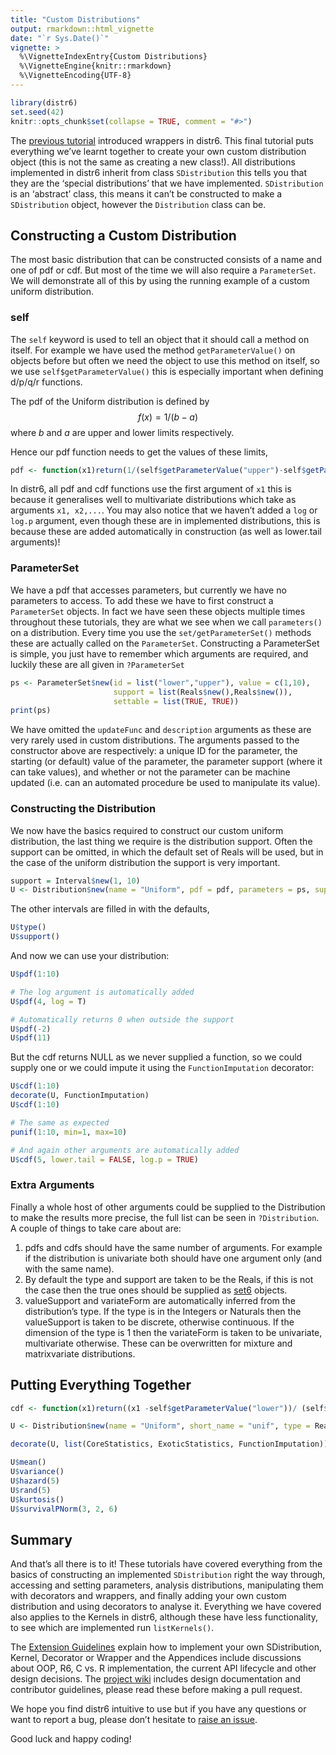 ```yaml
---
title: "Custom Distributions"
output: rmarkdown::html_vignette
date: "`r Sys.Date()`"
vignette: >
  %\VignetteIndexEntry{Custom Distributions}
  %\VignetteEngine{knitr::rmarkdown}
  %\VignetteEncoding{UTF-8}
---
```


```r
library(distr6)
set.seed(42)
knitr::opts_chunk$set(collapse = TRUE, comment = "#>")
```

The [previous tutorial](https://alan-turing-institute.github.io/distr6/articles/webs/wrappers.html) introduced wrappers in distr6. This final tutorial puts everything we've learnt together to create your own custom distribution object (this is not the same as creating a new class!). All distributions implemented in distr6 inherit from class `SDistribution` this tells you that they are the 'special distributions' that we have implemented. `SDistribution` is an 'abstract' class, this means it can't be constructed to make a `SDistribution` object, however the `Distribution` class can be.

## Constructing a Custom Distribution

The most basic distribution that can be constructed consists of a name and one of pdf or cdf. But most of the time we will also require a `ParameterSet`. We will demonstrate all of this by using the running example of a custom uniform distribution.

### self

The `self` keyword is used to tell an object that it should call a method on itself. For example we have used the method `getParameterValue()` on objects before but often we need the object to use this method on itself, so we use `self$getParameterValue()` this is especially important when defining d/p/q/r functions.

The pdf of the Uniform distribution is defined by
$$f(x) = 1/(b - a)$$
where $b$ and $a$ are upper and lower limits respectively.

Hence our pdf function needs to get the values of these limits,

```r
pdf <- function(x1)return(1/(self$getParameterValue("upper")-self$getParameterValue("lower")))
```

In distr6, all pdf and cdf functions use the first argument of `x1` this is because it generalises well to multivariate distributions which take as arguments `x1, x2,...`. You may also notice that we haven't added a `log` or `log.p` argument, even though these are in implemented distributions, this is because these are added automatically in construction (as well as lower.tail arguments)!

### ParameterSet

We have a pdf that accesses parameters, but currently we have no parameters to access. To add these we have to first construct a `ParameterSet` objects. In fact we have seen these objects multiple times throughout these tutorials, they are what we see when we call `parameters()` on a distribution. Every time you use the `set/getParameterSet()` methods these are actually called on the `ParameterSet`. Constructing a ParameterSet is simple, you just have to remember which arguments are required, and luckily these are all given in `?ParameterSet`

```r
ps <- ParameterSet$new(id = list("lower","upper"), value = c(1,10),
                       support = list(Reals$new(),Reals$new()),
                       settable = list(TRUE, TRUE))
print(ps)
```

We have omitted the `updateFunc` and `description` arguments as these are very rarely used in custom distributions. The arguments passed to the constructor above are respectively: a unique ID for the parameter, the starting (or default) value of the parameter, the parameter support (where it can take values), and whether or not the parameter can be machine updated (i.e. can an automated procedure be used to manipulate its value).

### Constructing the Distribution

We now have the basics required to construct our custom uniform distribution, the last thing we require is the distribution support. Often the support can be omitted, in which the default set of Reals will be used, but in the case of the uniform distribution the support is very important.

```r
support = Interval$new(1, 10)
U <- Distribution$new(name = "Uniform", pdf = pdf, parameters = ps, support = support)
```

The other intervals are filled in with the defaults,
```r
U$type()
U$support()
```

And now we can use your distribution:
```r
U$pdf(1:10)

# The log argument is automatically added
U$pdf(4, log = T)

# Automatically returns 0 when outside the support
U$pdf(-2)
U$pdf(11)
```

But the cdf returns NULL as we never supplied a function, so we could supply one or we could impute it using the `FunctionImputation` decorator:
```r
U$cdf(1:10)
decorate(U, FunctionImputation)
U$cdf(1:10)

# The same as expected
punif(1:10, min=1, max=10)

# And again other arguments are automatically added
U$cdf(5, lower.tail = FALSE, log.p = TRUE)
```

### Extra Arguments

Finally a whole host of other arguments could be supplied to the Distribution to make the results more precise, the full list can be seen in `?Distribution`. A couple of things to take care about are:

1. pdfs and cdfs should have the same number of arguments. For example if the distribution is univariate both should have one argument only (and with the same name).
2. By default the type and support are taken to be the Reals, if this is not the case then the true ones should be supplied as [set6](https://CRAN.R-project.org/package=set6) objects.
3. valueSupport and variateForm are automatically inferred from the distribution's type. If the type is in the Integers or Naturals then the valueSupport is taken to be discrete, otherwise continuous. If the dimension of the type is $1$ then the variateForm is taken to be univariate, multivariate otherwise. These can be overwritten for mixture and matrixvariate distributions.

## Putting Everything Together

```r
cdf <- function(x1)return((x1 -self$getParameterValue("lower"))/ (self$getParameterValue("upper")-self$getParameterValue("lower")))

U <- Distribution$new(name = "Uniform", short_name = "unif", type = Reals$new(), support = Interval$new(1, 10),  symmetric = TRUE, pdf = pdf, cdf = cdf, parameters = ps, description = "Custom uniform distribution")

decorate(U, list(CoreStatistics, ExoticStatistics, FunctionImputation))

U$mean()
U$variance()
U$hazard(5)
U$rand(5)
U$kurtosis()
U$survivalPNorm(3, 2, 6)
```


## Summary

And that's all there is to it! These tutorials have covered everything from the basics of constructing an implemented `SDistribution` right the way through, accessing and setting parameters, analysis distributions, manipulating them with decorators and wrappers, and finally adding your own custom distribution and using decorators to analyse it. Everything we have covered also applies to the Kernels in distr6, although these have less functionality, to see which are implemented run `listKernels()`.

The [Extension Guidelines](https://alan-turing-institute.github.io/distr6/articles/webs/preliminaries.html) explain how to implement your own SDistribution, Kernel, Decorator or Wrapper and the Appendices include discussions about OOP, R6, C vs. R implementation, the current API lifecycle and other design decisions. The [project wiki](https://github.com/alan-turing-institute/distr6/wiki) includes design documentation and contributor guidelines, please read these before making a pull request.

We hope you find distr6 intuitive to use but if you have any questions or want to report a bug, please don't hesitate to [raise an issue](https://github.com/alan-turing-institute/distr6/issues).

Good luck and happy coding!
